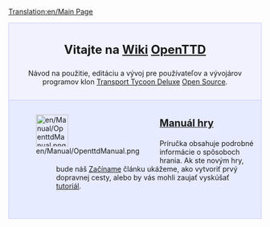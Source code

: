[[Translation:en/Main Page]]
{{en/Translation|origin= en/Main Page
|from  = en
|to    = sk
|Percentage = 5
}}

<div style="background-color: #f1f2fe; border: 1px solid #c7c8fe; margin: 0; padding: 1em 1em 1em 1em; text-align:center">
<div style="font-size:1.7em; font-weight:bold">Vitajte na [https://www.wikipedia.org/wiki/sk:wiki Wiki] <span class="plainlinks">[http://www.openttd.org/ OpenTTD]</span></div>
Návod na použitie, editáciu a vývoj pre používateľov a vývojárov programov klon [[sk/Transport Tycoon Deluxe|Transport Tycoon Deluxe]] [http://www.opensource.org/ Open Source].
</div>
<div style="background-color: #E7EBFF; border: 1px solid #c7c8fe; border-top:none; padding: 1em 1em 0em 1em; margin-bottom:2em">
<div style="float:left">[[File:en/Manual/OpenttdManual.png|64px]]</div>
<div style="margin-left:80px; margin-bottom:4em">
<div style="font-size:1.4em; font-weight:bold">[[sk/Manual/Main Page|Manuál hry]]</div>
Príručka obsahuje podrobné informácie o spôsoboch hrania. Ak ste novým hry, bude náš [[sk/Začíname|Začíname]] článku ukážeme, ako vytvoriť prvý dopravnej cesty, alebo by vás mohli zaujať vyskúšať [[sk/Tutoriál|tutoriál]].</div>